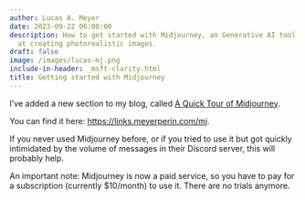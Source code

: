```yaml
---
author: Lucas A. Meyer
date: 2023-09-22 06:00:00
description: How to get started with Midjourney, an Generative AI tool that is great
  at creating photorealistic images.
draft: false
image: /images/lucas-mj.png
include-in-header: _msft-clarity.html
title: Getting started with Midjourney
---
```

<article data-clarity-region="article">

I've added a new section to my blog, called [A Quick Tour of Midjourney](https://links.meyerperin.com/mj). 

You can find it here: <https://links.meyerperin.com/mj>.

If you never used Midjourney before, or if you tried to use it but got quickly intimidated by the volume of messages in their Discord server, this will probably help.

An important note: Midjourney is now a paid service, so you have to pay for a subscription (currently $10/month) to use it. There are no trials anymore.


</article>